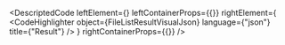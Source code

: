 
<DescriptedCode
  leftElement={<FileListResultDesc />}
  leftContainerProps={{}}
  rightElement={
    <CodeHighlighter
      object={FileListResultVisualJson}
      language={"json"}
      title={"Result"}
    />
  }
  rightContainerProps={{}}
/>
